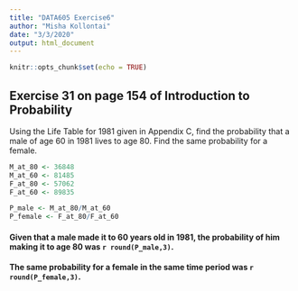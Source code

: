 ---
title: "DATA605 Exercise6"
author: "Misha Kollontai"
date: "3/3/2020"
output: html_document
---

```{r setup, include=FALSE}
knitr::opts_chunk$set(echo = TRUE)
```

## Exercise 31 on page 154 of Introduction to Probability

Using the Life Table for 1981 given in Appendix C, find the probability that a male of age 60 in 1981 lives to age 80. Find the same probability for a female. 

```{r}
M_at_80 <- 36848
M_at_60 <- 81485
F_at_80 <- 57062
F_at_60 <- 89835

P_male <- M_at_80/M_at_60
P_female <- F_at_80/F_at_60
```

#### Given that a male made it to 60 years old in 1981, the probability of him making it to age 80 was **`r round(P_male,3)`**.

#### The same probability for a female in the same time period was **`r round(P_female,3)`**.
